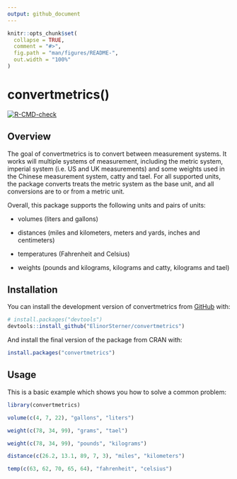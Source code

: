 ```yaml
---
output: github_document
---
```


<!-- README.md is generated from README.Rmd. Please edit that file -->

```r
knitr::opts_chunk$set(
  collapse = TRUE,
  comment = "#>",
  fig.path = "man/figures/README-",
  out.width = "100%"
)
```

# convertmetrics()

<!-- badges: start -->

[![R-CMD-check](https://github.com/ElinorSterner/metrics_group_2/actions/workflows/R-CMD-check.yaml/badge.svg)](https://github.com/ElinorSterner/metrics_group_2/actions/workflows/R-CMD-check.yaml)

<!-- badges: end -->

## Overview

The goal of convertmetrics is to convert between measurement systems. It works will multiple systems of measurement, including the metric system, imperial system (i.e. US and UK measurements) and some weights used in the Chinese measurement system, catty and tael. For all supported units, the package converts treats the metric system as the base unit, and all conversions are to or from a metric unit.

Overall, this package supports the following units and pairs of units:

-   volumes (liters and gallons)

-   distances (miles and kilometers, meters and yards, inches and centimeters)

-   temperatures (Fahrenheit and Celsius)

-   weights (pounds and kilograms, kilograms and catty, kilograms and tael)

## Installation

You can install the development version of convertmetrics from [GitHub](https://github.com/) with:

``` r
# install.packages("devtools")
devtools::install_github("ElinorSterner/convertmetrics")
```

And install the final version of the package from CRAN with:

```r
install.packages("convertmetrics")
```

## Usage

This is a basic example which shows you how to solve a common problem:

```r
library(convertmetrics)

volume(c(4, 7, 22), "gallons", "liters")

weight(c(78, 34, 99), "grams", "tael")

weight(c(78, 34, 99), "pounds", "kilograms")

distance(c(26.2, 13.1, 89, 7, 3), "miles", "kilometers")

temp(c(63, 62, 70, 65, 64), "fahrenheit", "celsius")

```
